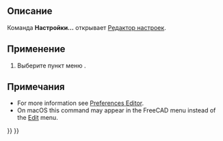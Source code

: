 <languages/>

<div class="mw-translate-fuzzy">
{{Docnav/ru
|[[Std_Edit/ru|Команда "Редактировать/закончить редактирование"]]
|
|[[Std_Edit_Menu/ru|Меню "Правка"]]
|IconL=Std_Edit.svg
|IconR=
|IconC=Freecad.svg
}}
</div>

{{GuiCommand/ru
|Name=Std_DlgPreferences
|Name/ru=Настройки...
|MenuLocation=Правка → Настройки...
|Workbenches=Все
|SeeAlso=[[Preferences_Editor/ru|Редактор настроек]]
}}

<span id="Description"></span>
==Описание==

Команда '''Настройки...''' открывает [[Preferences_Editor/ru|Редактор настроек]].

<span id="Usage"></span>
==Применение==

# Выберите пункт меню {{MenuCommand|Правка → [[Image:Std_DlgPreferences.svg|16px]] Настройки...}}.

<span id="Notes"></span>
==Примечания==

* For more information see [[Preferences_Editor|Preferences Editor]].
* On macOS this command may appear in the FreeCAD menu instead of the [[Std_Edit_Menu|Edit]] menu.


<div class="mw-translate-fuzzy">
{{Docnav/ru
|[[Std_Edit/ru|Команда "Редактировать/закончить редактирование"]]
|
|[[Std_Edit_Menu/ru|Меню "Правка"]]
|IconL=Std_Edit.svg
|IconR=
|IconC=Freecad.svg
}}
</div>

{{Std_Base_navi{{#translation:}}}}
{{Userdocnavi{{#translation:}}}}